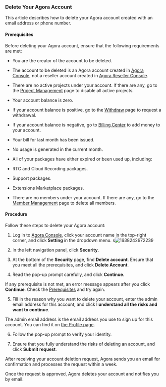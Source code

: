 

### Delete Your Agora Account

This article describes how to delete your Agora account created with an email address or phone number.

#### Prerequisites

Before deleting your Agora account, ensure that the following requirements are met:

-   You are the creator of the account to be deleted.

-   The account to be deleted is an Agora account created in [Agora Console](https://console.agora.io/), not a reseller account created in [Agora Reseller Console](https://reseller.agora.io/).

-   There are no active projects under your account. If there are any, go to the [Project Management](https://console.agora.io/projects) page to disable all active projects.

-   Your account balance is zero.

-   If your account balance is positive, go to the [Withdraw](https://console.agora.io/finance/withdraw) page to request a withdrawal.

-   If your account balance is negative, go to [Billing Center](https://console.agora.io/finance) to add money to your account.

-   Your bill for last month has been issued.

-   No usage is generated in the current month.

-   All of your packages have either expired or been used up, including:

-   RTC and Cloud Recording packages.

-   Support packages.

-   Extensions Marketplace packages.

-   There are no members under your account. If there are any, go to the [Member Management](https://console.agora.io/settings/member) page to delete all members.

#### Procedure

Follow these steps to delete your Agora account:

1.  Log in to [Agora Console](https://dashboard.agora.io/), click your account name in the top-right corner, and click **Setting** in the dropdown menu.
    s![1638242972239](https://web-cdn.agora.io/docs-files/1638242972239)

2.  In the left navigation panel, click **Security**.

3.  At the bottom of the **Security** page, find **Delete account**. Ensure that you meet all the prerequisites, and click **Delete Account**.

4.  Read the pop-up prompt carefully, and click **Continue**.

If any prerequisite is not met, an error message appears after you click **Continue**. Check the [Prerequisites](#prerequisite) and try again.

5.  Fill in the reason why you want to delete your account, enter the admin email address for this account, and click **I understand all the risks and want to continue**.

The admin email address is the email address you use to sign up for this account. You can find it on [the Profile page](#manage-profile).

6.  Follow the pop-up prompt to verify your identity.

7.  Ensure that you fully understand the risks of deleting an account, and click **Submit request**.

After receiving your account deletion request, Agora sends you an email for confirmation and processes the request within a week.

Once the request is approved, Agora deletes your account and notifies you by email.
